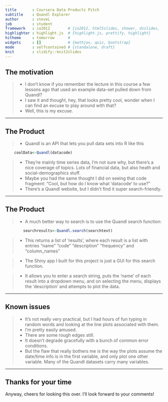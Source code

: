 ```yaml
---
title       : Coursera Data Products Pitch
subtitle    : Quandl Explorer
author      : steveL
job         : student
framework   : io2012        # {io2012, html5slides, shower, dzslides, ...}
highlighter : highlight.js  # {highlight.js, prettify, highlight}
hitheme     : tomorrow      # 
widgets     : []            # {mathjax, quiz, bootstrap}
mode        : selfcontained # {standalone, draft}
knit        : slidify::knit2slides
---
```


## The motivation {.build}

>- I don't know if you remember the lecture in this course a few lessons ago that used an example data-set pulled down from Quandl?
>- I saw it and thought, hey, that looks pretty cool, wonder when I can find an excuse to play around with that?
>- Well, this is my excuse.

---

## The Product

>- Quandl is an API that lets you pull data sets into R like this 

```r
    coolData<-Quandl(datacode)
```

>- They're mainly time series data, I'm not sure why, but there's a nice coverage of topics. Lots of financial data, but also heath and social-demographics stuff.
>- Maybe you had the same thought I did on seeing that code fragment: "Cool, but how do I know what 'datacode' to use?"
>- There's a Quandl website, but I didn't find it super search-friendly.

---

## The Product

>- A much better way to search is to use the Quandl search function:

```r
        searchresults<-Quandl.search(searchtext)
```

>- This returns a list of 'results', where each result is a list with entries "name" "code" "description"  "frequency" and "column_names"

>- The Shiny app I built for this project is just a GUI for this search function.

>- It allows you to enter a search string, puts the 'name' of each result into a dropdown menu, and on selecting the menu, displays the 'description' and attempts to plot the data.

---

## Known issues

>- It's not really very practical, but I had hours of fun typing in random words and looking at the line plots associated with them.
>- I'm pretty easily amused.
>- There are some rough edges still.
>- It doesn't degrade gracefully with a bunch of common error conditions.
>- But the flaw that really bothers me is the way the plots assume the date/time info is in the first variable, and only plot one other variable. Many of the Quandl datasets carry many variables.

---

## Thanks for your time

Anyway, cheers for looking this over. I'll look forward to your comments!